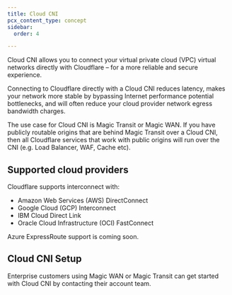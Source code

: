 ```yaml
---
title: Cloud CNI
pcx_content_type: concept
sidebar:
  order: 4

---
```


Cloud CNI allows you to connect your virtual private cloud (VPC) virtual networks directly with Cloudflare – for a more reliable and secure experience.

Connecting to Cloudflare directly with a Cloud CNI reduces latency, makes your network more stable by bypassing Internet performance potential bottlenecks, and will often reduce your cloud provider network egress bandwidth charges.

The use case for Cloud CNI is Magic Transit or Magic WAN. If you have publicly routable origins that are behind Magic Transit over a Cloud CNI, then all Cloudflare services that work with public origins will run over the CNI (e.g. Load Balancer, WAF, Cache etc).

## Supported cloud providers

Cloudflare supports interconnect with:

- Amazon Web Services (AWS) DirectConnect
- Google Cloud (GCP) Interconnect
- IBM Cloud Direct Link
- Oracle Cloud Infrastructure (OCI) FastConnect

Azure ExpressRoute support is coming soon.

## Cloud CNI Setup

Enterprise customers using Magic WAN or Magic Transit can get started with Cloud CNI by contacting their account team.
